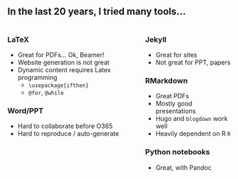 ## In the last 20 years, I tried many tools...

:::: {.columns}
::: {.column}

### LaTeX

- Great for PDFs... Ok, Beamer!
- Website generation is not great
- Dynamic content requires Latex programming
    - `\usepackage{ifthen}`
    - `@for`, `@while`

### Word/PPT

- Hard to collaborate before O365
- Hard to reproduce / auto-generate 

:::
::: {.column}

### Jekyll

- Great for sites
- Not great for PPT, papers

### RMarkdown

- Great PDFs
- Mostly good presentations
- Hugo and `blogdown` work well
- Heavily dependent on R `R` 

### Python notebooks

- Great, with Pandoc
:::
::::